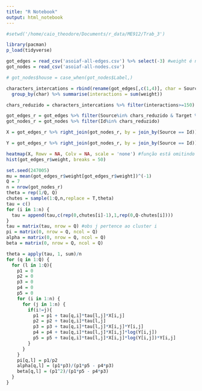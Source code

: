 ```yaml
---
title: "R Notebook"
output: html_notebook
---
```


```r
#setwd('/home/caio_theodore/Documents/r_data/ME912/Trab_3')

library(pacman)
p_load(tidyverse)


```

```r
got_edges = read_csv('asoiaf-all-edges.csv') %>% select(-3) #weight é numero de interações
got_nodes = read_csv('asoiaf-all-nodes.csv')
```

```r
# got_nodes$house = case_when(got_nodes$Label,)

characters_intercations = rbind(rename(got_edges[,c(1,4)], char = Source),rename(got_edges[,c(2,4)], char = Target)) %>% 
  group_by(char) %>% summarise(interactions = sum(weight))

chars_reduzido = characters_intercations %>% filter(interactions>=150) %>% pull(char)

got_edges_r = got_edges %>% filter(Source%in% chars_reduzido & Target %in% chars_reduzido)
got_nodes_r = got_nodes %>% filter(Id%in% chars_reduzido)
```

```r
X = got_edges_r %>% right_join(got_nodes_r, by = join_by(Source == Id)) %>% select(-5) %>% full_join(got_nodes_r, by = join_by(Target==Id)) %>% select(-c(3:5)) %>% table()

Y = got_edges_r %>% right_join(got_nodes_r, by = join_by(Source == Id)) %>% select(-5) %>% full_join(got_nodes_r, by = join_by(Target==Id)) %>% select(-c(3,5)) %>% xtabs(weight~Source+Target, data = .)
```

```r
heatmap(X, Rowv = NA, Colv = NA, scale = 'none') #função está omitindo nomes
hist(got_edges_r$weight, breaks = 50)
```

```r
set.seed(247005)
mu = mean(got_edges_r$weight[got_edges_r$weight])^(-1)
Q = 7
n = nrow(got_nodes_r)
theta = rep(1/Q, Q)
chutes = sample(1:Q,n,replace = T,theta)
tau = c()
for (i in 1:n) {
  tau = append(tau,c(rep(0,chutes[i]-1),1,rep(0,Q-chutes[i])))
}
tau = matrix(tau, nrow = Q) #obs j pertence ao cluster i
pi = matrix(0, nrow = Q, ncol = Q)
alpha = matrix(0, nrow = Q, ncol = Q)
beta = matrix(0, nrow = Q, ncol = Q)
```

```r
theta = apply(tau, 1, sum)/n
for (q in 1:Q) {
  for (l in 1:Q){
    p1 = 0
    p2 = 0
    p3 = 0
    p4 = 0
    p5 = 0
    for (i in 1:n) {
      for (j in 1:n) {
        if(i!=j){
          p1 = p1 + tau[q,i]*tau[l,j]*X[i,j]
          p2 = p2 + tau[q,i]*tau[l,j]
          p3 = p3 + tau[q,i]*tau[l,j]*X[i,j]*Y[i,j]
          p4 = p4 + tau[q,i]*tau[l,j]*X[i,j]*log(Y[i,j])
          p5 = p5 + tau[q,i]*tau[l,j]*X[i,j]*log(Y[i,j])*Y[i,j]
        }
      }
    }
    pi[q,l] = p1/p2
    alpha[q,l] = (p1*p3)/(p1*p5 - p4*p3)
    beta[q,l] = (p1^2)/(p1*p5 - p4*p3)
  }
}
```
